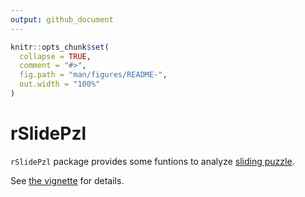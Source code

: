 ```yaml
---
output: github_document
---
```


<!-- README.md is generated from README.Rmd. Please edit that file -->

```r
knitr::opts_chunk$set(
  collapse = TRUE,
  comment = "#>",
  fig.path = "man/figures/README-",
  out.width = "100%"
)
```

# rSlidePzl

`rSlidePzl` package provides some funtions to analyze 
[sliding puzzle](https://en.wikipedia.org/wiki/Sliding_puzzle).

See [the vignette](doc/Vignette.html) for details.

